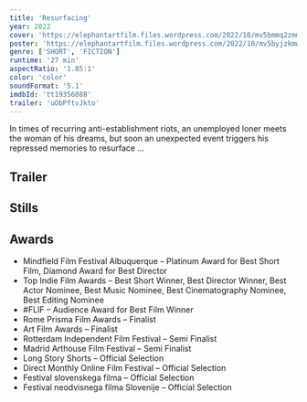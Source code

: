 ```yaml
---
title: 'Resurfacing'
year: 2022
cover: 'https://elephantartfilm.files.wordpress.com/2022/10/mv5bmmq2zmmxztmtodnhns00nzg5lthinzgtzjixymiyzdvizgy3xkeyxkfqcgdeqxvynju0nju3nzc40._v1_.jpg'
poster: 'https://elephantartfilm.files.wordpress.com/2022/10/mv5byjzkmwq2ogytmdu2mc00ytbjltg2odatzgvhmmjjmmi2mjc4xkeyxkfqcgdeqxvynju0nju3nzc40._v1_fmjpg_ux1250_.jpg'
genre: ['SHORT', 'FICTION']
runtime: '27 min'
aspectRatio: '1.85:1'
color: 'color'
soundFormat: '5.1'
imdbId: 'tt19356088'
trailer: 'uObPftvJkto'
---
```



In times of recurring anti-establishment riots, an unemployed loner meets the woman of his dreams, but soon an unexpected event triggers his repressed memories to resurface …

<h2>Trailer</h2>
<YouTube id={frontmatter.trailer} class="mx-auto my-6" />



<h2>Stills</h2>

<h2>Awards</h2>

- Mindfield Film Festival Albuquerque – Platinum Award for Best Short Film, Diamond Award for Best Director
- Top Indie Film Awards – Best Short Winner, Best Director Winner, Best Actor Nominee, Best Music Nominee, Best Cinematography Nominee, Best Editing Nominee
- #FLIF – Audience Award for Best Film Winner
- Rome Prisma Film Awards – Finalist
- Art Film Awards – Finalist
- Rotterdam Independent Film Festival – Semi Finalist
- Madrid Arthouse Film Festival – Semi Finalist
- Long Story Shorts – Official Selection
- Direct Monthly Online Film Festival – Official Selection
- Festival slovenskega filma – Official Selection
- Festival neodvisnega filma Slovenije – Official Selection